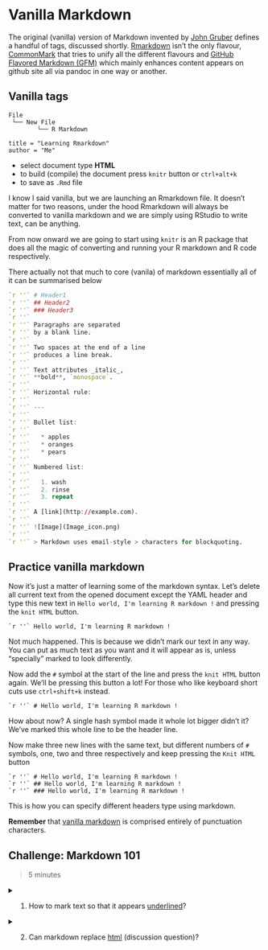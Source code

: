 <!--
https://stackoverflow.com/questions/35459166/embed-rmarkdown-with-rmarkdown-without-knitr-evaluation
-->

# Vanilla Markdown

The original (vanilla) version of Markdown invented by [John Gruber](https://en.wikipedia.org/wiki/Markdown) defines a handful of tags, discussed shortly. [Rmarkdown](https://rmarkdown.rstudio.com/) isn't the only flavour, [CommonMark](http://commonmark.org/) that tries to unify all the different flavours and [GitHub Flavored Markdown (GFM)](https://guides.github.com/features/mastering-markdown/) which mainly enhances content appears on github site all via pandoc in one way or another.

## Vanilla tags

```
File
 └── New File
        └── R Markdown

title = "Learning Rmarkdown"
author = "Me"
```

- select document type **HTML**
- to build (compile) the document press `knitr` button or `ctrl+alt+k`
- to save as `.Rmd` file

I know I said vanilla, but we are launching an Rmarkdown file. It doesn't matter for two reasons, under the hood Rmarkdown will always be converted to vanilla markdown and we are simply using RStudio to write text, can be anything.

From now onward we are going to start using `knitr` is an R package that does all the magic of converting and running your R markdown and R code respectively.

There actually not that much to core (vanila) of markdown essentially all of it can be summarised below

```r
`r ''` # Header1
`r ''` ## Header2
`r ''` ### Header3
`r ''`
`r ''` Paragraphs are separated
`r ''` by a blank line.
`r ''`
`r ''` Two spaces at the end of a line
`r ''` produces a line break.
`r ''`
`r ''` Text attributes _italic_,
`r ''` **bold**, `monospace`.
`r ''`
`r ''` Horizontal rule:
`r ''`
`r ''` ---
`r ''`
`r ''` Bullet list:
`r ''`
`r ''`   * apples
`r ''`   * oranges
`r ''`   * pears
`r ''`
`r ''` Numbered list:
`r ''`
`r ''`   1. wash
`r ''`   2. rinse
`r ''`   3. repeat
`r ''`
`r ''` A [link](http://example.com).
`r ''`
`r ''` ![Image](Image_icon.png)
`r ''`
`r ''` > Markdown uses email-style > characters for blockquoting.
```

## Practice vanilla markdown

Now it's just a matter of learning some of the markdown syntax. Let's delete all current text from the opened document except the YAML header and type this new text in `Hello world, I'm learning R markdown !` and pressing the `knit HTML` button.

```
`r ''` Hello world, I'm learning R markdown !
```

Not much happened. This is because we didn't mark our text in any way. You can put as much text as you want and it will appear as is, unless "specially" marked to look differently.

Now add the `#` symbol at the start of the line and press the `knit HTML` button again. We'll be pressing this button a lot! For those who like keyboard short cuts use `ctrl+shift+k` instead.

```
`r ''` # Hello world, I'm learning R markdown !
```

How about now? A single hash symbol made it whole lot bigger didn't it? We've marked this whole line to be the header line.

Now make three new lines with the same text, but different numbers of `#` symbols, one, two and three respectively and keep pressing the `Knit HTML` button

```
`r ''` # Hello world, I'm learning R markdown !
`r ''` ## Hello world, I'm learning R markdown !
`r ''` ### Hello world, I'm learning R markdown !
```

This is how you can specify different headers type using markdown.

**Remember** that [vanilla markdown](https://daringfireball.net/projects/markdown/syntax) is comprised entirely of punctuation characters.

## Challenge: Markdown 101 {.exercise}

> 5 minutes

<details>
  <summary>
    1. How to mark text so that it appears <u>underlined</u>?
  </summary>
  [answer link](https://softwareengineering.stackexchange.com/questions/207727/why-there-is-no-markdown-for-underline)
</details>

<details>
  <summary>
    2. Can markdown replace [html](https://en.wikipedia.org/wiki/HTML) (discussion question)?
  </summary>
  It has replaced html and latex in documention and communication of results. My feeling is that data science ecosystem heavily rotates around markdown. But html, pdf and latex in this context are simply communication and sharing medium.
  On would not want to replace html + css for large website project
</details>

